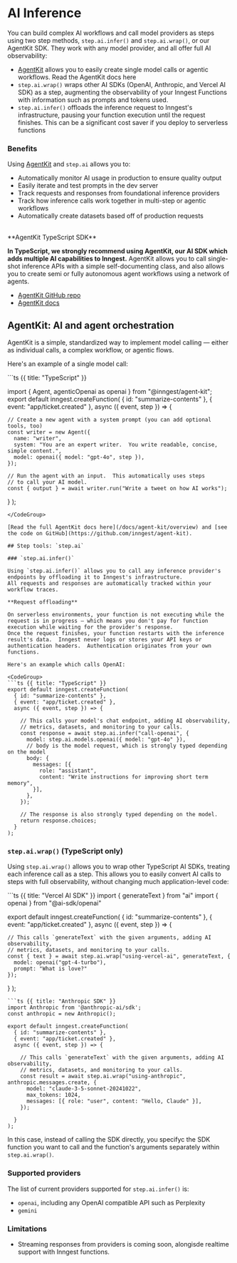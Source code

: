 
# AI Inference

You can build complex AI workflows and call model providers as steps using two step methods, `step.ai.infer()` and `step.ai.wrap()`, or our AgentKit SDK.  They work with any model provider, and all offer full AI observability:

- [AgentKit](/docs/agent-kit/overview) allows you to easily create single model calls or agentic workflows.  Read the AgentKit docs here
- `step.ai.wrap()`  wraps other AI SDKs (OpenAI, Anthropic, and Vercel AI SDK) as a step, augmenting the observability of your Inngest Functions with information such as prompts and tokens used.
- `step.ai.infer()` offloads the inference request to Inngest's infrastructure, pausing your function execution until the request finishes.  This can be a significant cost saver if you deploy to serverless functions

### Benefits

Using [AgentKit](/docs/agent-kit/overview) and `step.ai` allows you to:

- Automatically monitor AI usage in production to ensure quality output 
- Easily iterate and test prompts in the dev server
- Track requests and responses from foundational inference providers
- Track how inference calls work together in multi-step or agentic workflows
- Automatically create datasets based off of production requests

<br />

<Callout variant="info">
  **AgentKit TypeScript SDK**

  **In TypeScript, we strongly recommend using AgentKit, our AI SDK which adds multiple AI capabilities to Inngest.**  AgentKit allows you to call single-shot inference APIs with a simple self-documenting class, and also allows you to create semi or fully autonomous agent workflows using a network of agents.

  - [AgentKit GitHub repo](https://github.com/inngest/agent-kit)
  - [AgentKit docs](//docs/agent-kit/overview)
</Callout>

## AgentKit: AI and agent orchestration

AgentKit is a simple, standardized way to implement model calling — either as individual calls, a complex workflow, or agentic flows.

Here's an example of a single model call:

<CodeGroup>
```ts {{ title: "TypeScript" }}

import { Agent, agenticOpenai as openai } from "@inngest/agent-kit";
export default inngest.createFunction(
  { id: "summarize-contents" },
  { event: "app/ticket.created" },
  async ({ event, step }) => {

    // Create a new agent with a system prompt (you can add optional tools, too)
    const writer = new Agent({
      name: "writer",
      system: "You are an expert writer.  You write readable, concise, simple content.",
      model: openai({ model: "gpt-4o", step }),
    });

    // Run the agent with an input.  This automatically uses steps
    // to call your AI model.
    const { output } = await writer.run("Write a tweet on how AI works");
  }
);

```
</CodeGroup>

[Read the full AgentKit docs here](/docs/agent-kit/overview) and [see the code on GitHub](https://github.com/inngest/agent-kit).

## Step tools: `step.ai`

### `step.ai.infer()`

Using `step.ai.infer()` allows you to call any inference provider's endpoints by offloading it to Inngest's infrastructure.
All requests and responses are automatically tracked within your workflow traces.

**Request offloading**

On serverless environments, your function is not executing while the request is in progress — which means you don't pay for function execution while waiting for the provider's response.
Once the request finishes, your function restarts with the inference result's data.  Inngest never logs or stores your API keys or authentication headers.  Authentication originates from your own functions.

Here's an example which calls OpenAI:

<CodeGroup>
```ts {{ title: "TypeScript" }}
export default inngest.createFunction(
  { id: "summarize-contents" },
  { event: "app/ticket.created" },
  async ({ event, step }) => {

    // This calls your model's chat endpoint, adding AI observability,
    // metrics, datasets, and monitoring to your calls.
    const response = await step.ai.infer("call-openai", {
      model: step.ai.models.openai({ model: "gpt-4o" }),
      // body is the model request, which is strongly typed depending on the model
      body: {
        messages: [{
          role: "assistant",
          content: "Write instructions for improving short term memory",
        }],
      },
    });

    // The response is also strongly typed depending on the model.
    return response.choices;
  }
);
```
</CodeGroup>

### `step.ai.wrap()`  (TypeScript only)

Using `step.ai.wrap()` allows you to wrap other TypeScript AI SDKs, treating each inference call as a step.  This allows you to easily convert AI calls to steps with full observability, without changing much application-level code:

<CodeGroup>
```ts {{ title: "Vercel AI SDK" }}
import { generateText } from "ai"
import { openai } from "@ai-sdk/openai"

export default inngest.createFunction(
  { id: "summarize-contents" },
  { event: "app/ticket.created" },
  async ({ event, step }) => {
  
    // This calls `generateText` with the given arguments, adding AI observability,
    // metrics, datasets, and monitoring to your calls.
    const { text } = await step.ai.wrap("using-vercel-ai", generateText, {
      model: openai("gpt-4-turbo"),
      prompt: "What is love?"
    });

  }
);
```
```ts {{ title: "Anthropic SDK" }}
import Anthropic from '@anthropic-ai/sdk';
const anthropic = new Anthropic();

export default inngest.createFunction(
  { id: "summarize-contents" },
  { event: "app/ticket.created" },
  async ({ event, step }) => {
  
    // This calls `generateText` with the given arguments, adding AI observability,
    // metrics, datasets, and monitoring to your calls.
    const result = await step.ai.wrap("using-anthropic", anthropic.messages.create, {
      model: "claude-3-5-sonnet-20241022",
      max_tokens: 1024,
      messages: [{ role: "user", content: "Hello, Claude" }],
    });

  }
);
```
</CodeGroup>

In this case, instead of calling the SDK directly, you specifyc the SDK function you want to call and the function's arguments separately within `step.ai.wrap()`.

### Supported providers

The list of current providers supported for `step.ai.infer()` is:

- `openai`, including any OpenAI compatible API such as Perplexity
- `gemini`

### Limitations

- Streaming responses from providers is coming soon, alongisde realtime support with Inngest functions.
